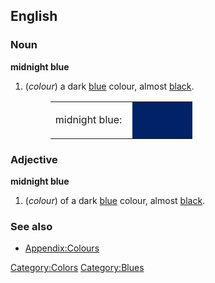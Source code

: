 {{Wikipedia}}
==English==

===Noun===
'''midnight blue'''
#(''colour'') a dark [[blue]] colour, almost [[black]].
#:<table><tr><td>midnight blue: &nbsp;</td><td bgcolor="#002266" width="80">&nbsp; </td></tr></table>

===Adjective===
'''midnight blue'''
#(''colour'') of a dark [[blue]] colour, almost [[black]].

===See also===
*[[Wiktionary_Appendix:Colours|Appendix:Colours]]

[[Category:Colors]]
[[Category:Blues]]